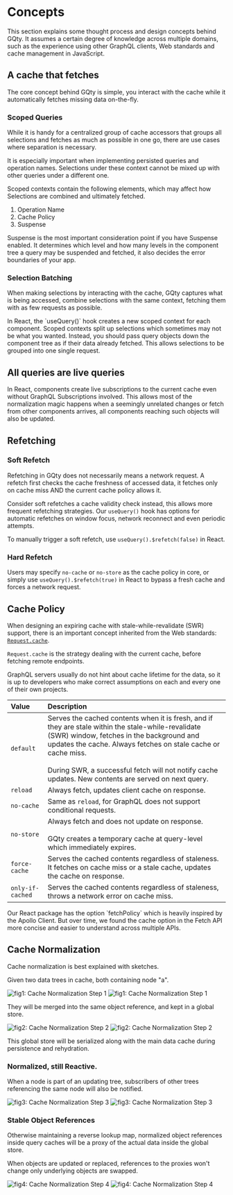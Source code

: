 
# Concepts

<Alert className="mt-3" title="Intended Level: Intermediate">
  This section explains some thought process and design concepts behind GQty. It
  assumes a certain degree of knowledge across multiple domains, such as the
  experience using other GraphQL clients, Web standards and cache management in
  JavaScript.
</Alert>

## A cache that fetches

The core concept behind GQty is simple, you interact with the cache while it
automatically fetches missing data on-the-fly.

### Scoped Queries

While it is handy for a centralized group of cache accessors that groups all
selections and fetches as much as possible in one go, there are use cases where
separation is necessary.

It is especially important when implementing persisted queries and operation
names. Selections under these context cannot be mixed up with other queries
under a different one.

Scoped contexts contain the following elements, which may affect how Selections
are combined and ultimately fetched.

1. Operation Name
1. Cache Policy
1. Suspense

Suspense is the most important consideration point if you have Suspense enabled.
It determines which level and how many levels in the component tree a query may
be suspended and fetched, it also decides the error boundaries of your app.

### Selection Batching

When making selections by interacting with the cache, GQty captures what is
being accessed, combine selections with the same context, fetching them with as
few requests as possible.

<Alert className="mt-5" title="Pass query objects as props">
  In React, the `useQuery()` hook creates a new scoped context for each
  component. Scoped contexts split up selections which sometimes may not be what
  you wanted. Instead, you should pass query objects down the component tree as
  if their data already fetched. This allows selections to be grouped into one
  single request.
</Alert>

## All queries are live queries

In React, components create live subscriptions to the current cache even without
GraphQL Subscriptions involved. This allows most of the normalization magic
happens when a seemingly unrelated changes or fetch from other components
arrives, all components reaching such objects will also be updated.

## Refetching

### Soft Refetch

Refetching in GQty does not necessarily means a network request. A refetch first
checks the cache freshness of accessed data, it fetches only on cache miss AND
the current cache policy allows it.

Consider soft refetches a cache validity check instead, this allows more
frequent refetching strategies. Our `useQuery()` hook has options for automatic
refetches on window focus, network reconnect and even periodic attempts.

To manually trigger a soft refetch, use `useQuery().$refetch(false)` in React.

### Hard Refetch

Users may specify `no-cache` or `no-store` as the cache policy in core, or
simply use `useQuery().$refetch(true)` in React to bypass a fresh cache and
forces a network request.

## Cache Policy

When designing an expiring cache with stale-while-revalidate (SWR) support,
there is an important concept inherited from the Web standards:
[`Request.cache`](https://developer.mozilla.org/en-US/docs/Web/API/Request/cache).

`Request.cache` is the strategy dealing with the current cache, before fetching
remote endpoints.

GraphQL servers usually do not hint about cache lifetime for the data, so it is
up to developers who make correct assumptions on each and every one of their own
projects.

| Value                         | Description                                                                                                                                                                                                                                                                                                                        |
| :---------------------------- | :--------------------------------------------------------------------------------------------------------------------------------------------------------------------------------------------------------------------------------------------------------------------------------------------------------------------------------- |
| `default`                     | Serves the cached contents when it is fresh, and if they are stale within the stale-while-revalidate (SWR) window, fetches in the background and updates the cache. Always fetches on stale cache or cache miss. <br /><br /> During SWR, a successful fetch will not notify cache updates. New contents are served on next query. |
| `reload`                      | Always fetch, updates client cache on response.                                                                                                                                                                                                                                                                                    |
| `no-cache`                    | Same as `reload`, for GraphQL does not support conditional requests.                                                                                                                                                                                                                                                               |
| `no-store`                    | Always fetch and does not update on response. <br /><br /> GQty creates a temporary cache at query-level which immediately expires.                                                                                                                                                                                                |
| <nobr>`force-cache`</nobr>    | Serves the cached contents regardless of staleness. It fetches on cache miss or a stale cache, updates the cache on response.                                                                                                                                                                                                      |
| <nobr>`only-if-cached`</nobr> | Serves the cached contents regardless of staleness, throws a network error on cache miss.                                                                                                                                                                                                                                          |

<Alert title="Cache Policy is not Fetch Policy">
  Our React package has the option `fetchPolicy` which is heavily inspired by
  the Apollo Client. But over time, we found the cache option in the Fetch API
  more concise and easier to understand across multiple APIs.
</Alert>

## Cache Normalization

Cache normalization is best explained with sketches.

Given two data trees in cache, both containing node "a".

<Image
  className="dark:hidden"
  src={svgNormalization1}
  alt="fig1: Cache Normalization Step 1"
/>
<Image
  className="hidden dark:block"
  src={svgNormalization1Dark}
  alt="fig1: Cache Normalization Step 1"
/>

They will be merged into the same object reference, and kept in a global store.

<Image
  className="dark:hidden"
  src={svgNormalization2}
  alt="fig2: Cache Normalization Step 2"
/>
<Image
  className="hidden dark:block"
  src={svgNormalization2Dark}
  alt="fig2: Cache Normalization Step 2"
/>

This global store will be serialized along with the main data cache during
persistence and rehydration.

### Normalized, still Reactive.

When a node is part of an updating tree, subscribers of other trees referencing
the same node will also be notified.

<Image
  className="dark:hidden"
  src={svgNormalization3}
  alt="fig3: Cache Normalization Step 3"
/>
<Image
  className="hidden dark:block"
  src={svgNormalization3Dark}
  alt="fig3: Cache Normalization Step 3"
/>

### Stable Object References

Otherwise maintaining a reverse lookup map, normalized object references inside
query caches will be a proxy of the actual data inside the global store.

When objects are updated or replaced, references to the proxies won't change
only underlying objects are swapped.

<Image
  className="dark:hidden"
  src={svgNormalization4}
  alt="fig4: Cache Normalization Step 4"
/>
<Image
  className="hidden dark:block"
  src={svgNormalization4Dark}
  alt="fig4: Cache Normalization Step 4"
/>
